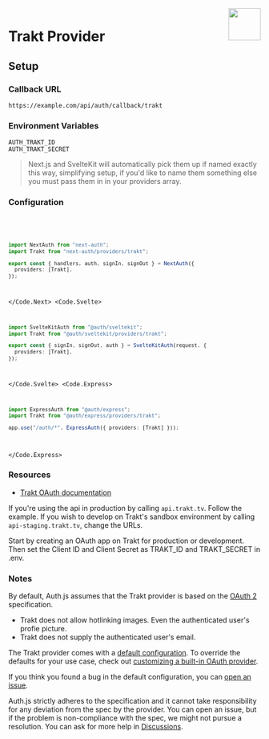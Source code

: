 
<img align="right" src="/img/providers/trakt.svg" height="64" width="64" />

# Trakt Provider

## Setup

### Callback URL

```
https://example.com/api/auth/callback/trakt
```

### Environment Variables

```
AUTH_TRAKT_ID
AUTH_TRAKT_SECRET
```

> Next.js and SvelteKit will automatically pick them up if named exactly this way, simplifying
> setup, if you'd like to name them something else you must pass them in in your providers array.

### Configuration

<Code>
  <Code.Next>

```ts filename="/auth.ts"
import NextAuth from "next-auth";
import Trakt from "next-auth/providers/trakt";

export const { handlers, auth, signIn, signOut } = NextAuth({
  providers: [Trakt],
});
```

  </Code.Next>
  <Code.Svelte>

```ts filename="/auth.ts"
import SvelteKitAuth from "@auth/sveltekit";
import Trakt from "@auth/sveltekit/providers/trakt";

export const { signIn, signOut, auth } = SvelteKitAuth(request, {
  providers: [Trakt],
});
```

  </Code.Svelte>
  <Code.Express>

```ts filename="/src/app.ts"
import ExpressAuth from "@auth/express";
import Trakt from "@auth/express/providers/trakt";

app.use("/auth/*", ExpressAuth({ providers: [Trakt] }));
```

  </Code.Express>
</Code>

### Resources

- [Trakt OAuth documentation](https://trakt.docs.apiary.io/#reference/authentication-oauth)

If you're using the api in production by calling `api.trakt.tv`. Follow the example. If you wish to develop on Trakt's sandbox environment by calling `api-staging.trakt.tv`, change the URLs.

Start by creating an OAuth app on Trakt for production or development. Then set the Client ID and Client Secret as TRAKT_ID and TRAKT_SECRET in .env.

### Notes

By default, Auth.js assumes that the Trakt provider is
based on the [OAuth 2](https://www.rfc-editor.org/rfc/rfc6749.html) specification.

<Callout type="warning">

- Trakt does not allow hotlinking images. Even the authenticated user's profie picture.
- Trakt does not supply the authenticated user's email.

</Callout>

<Callout>

The Trakt provider comes with a [default configuration](https://github.com/nextauthjs/next-auth/blob/main/packages/core/src/providers/trakt.ts).
To override the defaults for your use case, check out [customizing a built-in OAuth provider](https://authjs.dev/guides/providers/custom-provider#override-default-options).

</Callout>

If you think you found a bug in the default configuration, you can [open an issue](https://authjs.dev/new/provider-issue).

Auth.js strictly adheres to the specification and it cannot take responsibility for any deviation from
the spec by the provider. You can open an issue, but if the problem is non-compliance with the spec,
we might not pursue a resolution. You can ask for more help in [Discussions](https://authjs.dev/new/github-discussions).
